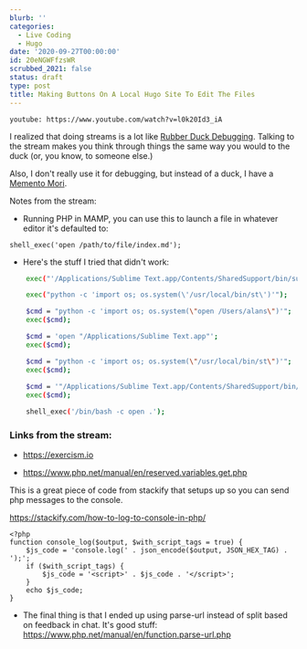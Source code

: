 ```yaml
---
blurb: ''
categories:
  - Live Coding
  - Hugo
date: '2020-09-27T00:00:00'
id: 20eNGWFfzsWR
scrubbed_2021: false
status: draft
type: post
title: Making Buttons On A Local Hugo Site To Edit The Files
---
```


`youtube: https://www.youtube.com/watch?v=l0k20Id3_iA`

I realized that doing streams is a lot like [Rubber Duck Debugging](https://en.wikipedia.org/wiki/Rubber_duck_debugging). Talking to the stream makes you think through things the same way you would to the duck (or, you know, to someone else.)

Also, I don't really use it for debugging, but instead of a duck, I have a [Memento Mori](https://en.wikipedia.org/wiki/Memento_mori).

Notes from the stream:

- Running PHP in MAMP, you can use this to launch a file in whatever editor it's defaulted to:

```php{numberLines: true}
shell_exec('open /path/to/file/index.md');
```


- Here's the stuff I tried that didn't work:


```bash
	exec("'/Applications/Sublime Text.app/Contents/SharedSupport/bin/subl' /Users/alans/woodshed/launchpad/html-prod");

	exec("python -c 'import os; os.system(\'/usr/local/bin/st\')'");

	$cmd = "python -c 'import os; os.system(\"open /Users/alans\")'";
	exec($cmd);

	$cmd = 'open "/Applications/Sublime Text.app"';
	exec($cmd);

	$cmd = "python -c 'import os; os.system(\"/usr/local/bin/st\")'";
	exec($cmd);
	
	$cmd = '"/Applications/Sublime Text.app/Contents/SharedSupport/bin/subl"';
	exec($cmd);

	shell_exec('/bin/bash -c open .');	

```



### Links from the stream:

- https://exercism.io

- https://www.php.net/manual/en/reserved.variables.get.php


This is a great piece of code from stackify that setups up so you can send php messages to the console. 

https://stackify.com/how-to-log-to-console-in-php/

```php{numberLines: true}
<?php
function console_log($output, $with_script_tags = true) {
    $js_code = 'console.log(' . json_encode($output, JSON_HEX_TAG) . 
');';
    if ($with_script_tags) {
        $js_code = '<script>' . $js_code . '</script>';
    }
    echo $js_code;
}
```


- The final thing is that I ended up using parse-url instead of split based on feedback in chat. It's good stuff: https://www.php.net/manual/en/function.parse-url.php
